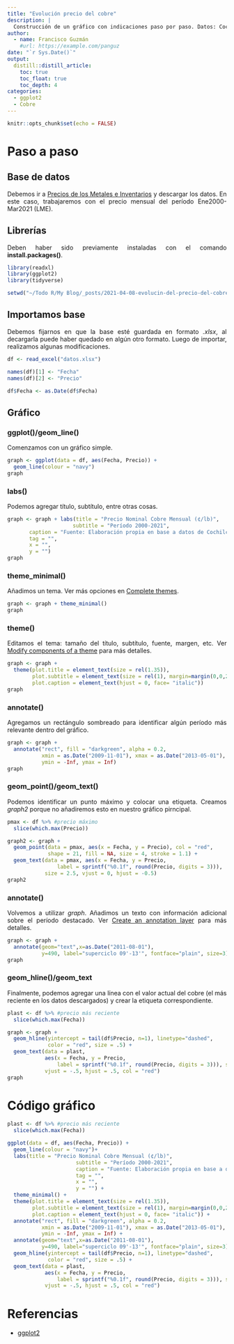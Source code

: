 ```yaml
---
title: "Evolución precio del cobre"
description: |
  Construcción de un gráfico con indicaciones paso por paso. Datos: Cochilco.
author:
  - name: Francisco Guzmán
    #url: https://example.com/panguz
date: "`r Sys.Date()`"
output: 
  distill::distill_article:
    toc: true
    toc_float: true
    toc_depth: 4
categories:
  - ggplot2
  - Cobre
---
```


<style>
body {
text-align: justify}
</style>

```r
knitr::opts_chunk$set(echo = FALSE)
```

# Paso a paso

## Base de datos

Debemos ir a [Precios de los Metales e Inventarios
](https://boletin.cochilco.cl/estadisticas/grafico.asp?tipo_metal=1) y descargar los datos. En este caso, trabajaremos con el precio mensual del período Ene2000-Mar2021 (LME).

## Librerías
Deben haber sido previamente instaladas con el comando **install.packages()**.

```r
library(readxl)
library(ggplot2)
library(tidyverse)
```

```r
setwd("~/Todo R/My Blog/_posts/2021-04-08-evolucin-del-precio-del-cobre")
```

## Importamos base

Debemos fijarnos en que la base esté guardada en formato *.xlsx*, al decargarla puede haber quedado en algún otro formato. Luego de importar, realizamos algunas modificaciones.

```r
df <- read_excel("datos.xlsx")

names(df)[1] <- "Fecha"
names(df)[2] <- "Precio"

df$Fecha <- as.Date(df$Fecha)
```

## Gráfico

### ggplot()/geom_line()

Comenzamos con un gráfico simple.

```r
graph <- ggplot(data = df, aes(Fecha, Precio)) +
  geom_line(colour = "navy")
graph
```

### labs()

Podemos agregar título, subtítulo, entre otras cosas.

```r
graph <- graph + labs(title = "Precio Nominal Cobre Mensual (¢/lb)",
                     subtitle = "Período 2000-2021",
       caption = "Fuente: Elaboración propia en base a datos de Cochilco",
       tag = "",
       x = "",
       y = "")
graph
```

### theme_minimal()

Añadimos un tema. Ver más opciones en [Complete themes](https://ggplot2.tidyverse.org/reference/ggtheme.html).

```r
graph <- graph + theme_minimal()
graph
```

### theme()

Editamos el tema: tamaño del título, subtítulo, fuente, margen, etc. Ver [Modify components of a theme](https://ggplot2.tidyverse.org/reference/theme.html#examples) para más detalles.

```r
graph <- graph +
  theme(plot.title = element_text(size = rel(1.35)),
        plot.subtitle = element_text(size = rel(1), margin=margin(0,0,20,0)),
        plot.caption = element_text(hjust = 0, face= "italic"))
graph
```


### annotate()

Agregamos un rectángulo sombreado para identificar algún período más relevante dentro del gráfico.

```r
graph <- graph +
  annotate("rect", fill = "darkgreen", alpha = 0.2,
           xmin = as.Date("2009-11-01"), xmax = as.Date("2013-05-01"),
           ymin = -Inf, ymax = Inf)
graph
```


### geom_point()/geom_text()

Podemos identificar un punto máximo y colocar una etiqueta. Creamos *graph2* porque no añadiremos esto en nuestro gráfico pirncipal.

```r
pmax <- df %>% #precio máximo
  slice(which.max(Precio))

graph2 <- graph +
  geom_point(data = pmax, aes(x = Fecha, y = Precio), col = "red",
             shape = 21, fill = NA, size = 4, stroke = 1.1) +
  geom_text(data = pmax, aes(x = Fecha, y = Precio,
                label = sprintf("%0.1f", round(Precio, digits = 3))),
            size = 2.5, vjust = 0, hjust = -0.5)
graph2
```


### annotate()

Volvemos a utilizar *graph*. Añadimos un texto con información adicional sobre el período destacado. Ver [Create an annotation layer](https://ggplot2.tidyverse.org/reference/annotate.html) para más detalles.

```r
graph <- graph + 
  annotate(geom="text",x=as.Date("2011-08-01"),
           y=490, label="superciclo 09'-13'", fontface="plain", size=3)
graph
```

### geom_hline()/geom_text

Finalmente, podemos agregar una línea con el valor actual del cobre (el más reciente en los datos descargados) y crear la etiqueta correspondiente.

```r
plast <- df %>% #precio más reciente
  slice(which.max(Fecha))

graph <- graph +
  geom_hline(yintercept = tail(df$Precio, n=1), linetype="dashed",
             color = "red", size = .5) +
  geom_text(data = plast,
            aes(x = Fecha, y = Precio,
                label = sprintf("%0.1f", round(Precio, digits = 3))), size = 3,
            vjust = -.5, hjust = .5, col = "red")
graph
```

# Código gráfico

```r

plast <- df %>% #precio más reciente
  slice(which.max(Fecha))

ggplot(data = df, aes(Fecha, Precio)) +
  geom_line(colour = "navy")+ 
  labs(title = "Precio Nominal Cobre Mensual (¢/lb)",
                      subtitle = "Período 2000-2021",
                      caption = "Fuente: Elaboración propia en base a datos de Cochilco",
                      tag = "",
                      x = "",
                      y = "") + 
  theme_minimal() +
  theme(plot.title = element_text(size = rel(1.35)),
        plot.subtitle = element_text(size = rel(1), margin=margin(0,0,20,0)),
        plot.caption = element_text(hjust = 0, face= "italic")) +
  annotate("rect", fill = "darkgreen", alpha = 0.2,
           xmin = as.Date("2009-11-01"), xmax = as.Date("2013-05-01"),
           ymin = -Inf, ymax = Inf) +
  annotate(geom="text",x=as.Date("2011-08-01"),
           y=490, label="superciclo 09'-13'", fontface="plain", size=3) +
  geom_hline(yintercept = tail(df$Precio, n=1), linetype="dashed",
             color = "red", size = .5) +
  geom_text(data = plast,
            aes(x = Fecha, y = Precio,
                label = sprintf("%0.1f", round(Precio, digits = 3))), size = 3,
            vjust = -.5, hjust = .5, col = "red")
```


# Referencias

* [ggplot2](https://ggplot2.tidyverse.org/reference/index.html)

